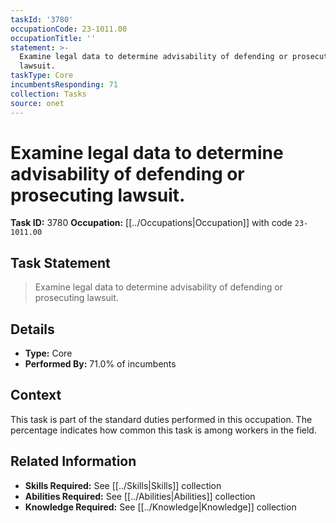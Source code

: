 ```yaml
---
taskId: '3780'
occupationCode: 23-1011.00
occupationTitle: ''
statement: >-
  Examine legal data to determine advisability of defending or prosecuting
  lawsuit.
taskType: Core
incumbentsResponding: 71
collection: Tasks
source: onet
---
```

# Examine legal data to determine advisability of defending or prosecuting lawsuit.

**Task ID:** 3780
**Occupation:** [[../Occupations|Occupation]] with code `23-1011.00`

## Task Statement

> Examine legal data to determine advisability of defending or prosecuting lawsuit.

## Details

- **Type:** Core
- **Performed By:** 71.0% of incumbents

## Context

This task is part of the standard duties performed in this occupation. The percentage indicates how common this task is among workers in the field.

## Related Information

- **Skills Required:** See [[../Skills|Skills]] collection
- **Abilities Required:** See [[../Abilities|Abilities]] collection
- **Knowledge Required:** See [[../Knowledge|Knowledge]] collection
